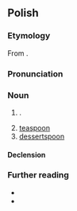 {{also|łyżeczką}}
==Polish==
{{wp|lang=pl}}

===Etymology===
From {{af|pl|łyżka|-eczka}}.

===Pronunciation===
{{pl-p|a=Pl-łyżeczka.ogg}}

===Noun===
{{pl-noun|f}}

# {{diminutive of|pl|łyżka}}.
# [[teaspoon]]
# [[dessertspoon]]

====Declension====
{{pl-decl-noun-f}}

===Further reading===
* {{R:pl:WSJP}}
* {{R:pl:PWN}}

{{C|pl|Cutlery}}